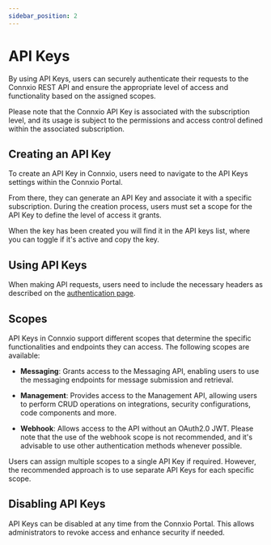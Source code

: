 ```yaml
---
sidebar_position: 2
---
```


# API Keys

By using API Keys, users can securely authenticate their requests to the Connxio REST API and ensure the appropriate level of access and functionality based on the assigned scopes.

Please note that the Connxio API Key is associated with the subscription level, and its usage is subject to the permissions and access control defined within the associated subscription.

## Creating an API Key

To create an API Key in Connxio, users need to navigate to the API Keys settings within the Connxio Portal. 

<div style={{maxWidth: '800px'}}>
  <ThemedImage
    alt="How to create an API key"
    sources={{
      light: useBaseUrl('/img/docs/apikeys/create-light.webp'),
      dark: useBaseUrl('/img/docs/apikeys/create-dark.webp'),
    }}
  />
</div>

From there, they can generate an API Key and associate it with a specific subscription. During the creation process, users must set a scope for the API Key to define the level of access it grants.


<div style={{maxWidth: '800px'}}>
  <ThemedImage
    alt="How to create an API key"
    sources={{
      light: useBaseUrl('/img/docs/apikeys/edit-light.webp'),
      dark: useBaseUrl('/img/docs/apikeys/edit-dark.webp'),
    }}
  />
</div>

When the key has been created you will find it in the API keys list, where you can toggle if it's active and copy the key.

<div style={{maxWidth: '800px'}}>
  <ThemedImage
    alt="How to create an API key"
    sources={{
      light: useBaseUrl('/img/docs/apikeys/created-light.webp'),
      dark: useBaseUrl('/img/docs/apikeys/created-dark.webp'),
    }}
  />
</div>

## Using API Keys

When making API requests, users need to include the necessary headers as described on the [authentication page](/reference/connxio-api).

## Scopes

API Keys in Connxio support different scopes that determine the specific functionalities and endpoints they can access. The following scopes are available:

- **Messaging**: Grants access to the Messaging API, enabling users to use the messaging endpoints for message submission and retrieval.

- **Management**: Provides access to the Management API, allowing users to perform CRUD operations on integrations, security configurations, code components and more.

- **Webhook**: Allows access to the API without an OAuth2.0 JWT. Please note that the use of the webhook scope is not recommended, and it's advisable to use other authentication methods whenever possible.

Users can assign multiple scopes to a single API Key if required. However, the recommended approach is to use separate API Keys for each specific scope.

## Disabling API Keys

API Keys can be disabled at any time from the Connxio Portal. This allows administrators to revoke access and enhance security if needed.